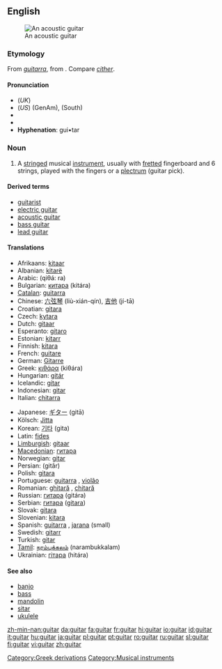 ==English==
{{wikipedia}}
[[Image:Spanish guitar.jpg|thumb|An acoustic guitar]]

===Etymology===
From {{Sp.}} ''[[guitarra]]'', from {{AGr.}} '''{{polytonic|[[κιθάρα]]}}'''.  Compare ''[[cither]]''.

====Pronunciation====
{{rfc-level|Pronunciation at L4+ not in L3 POS section}}
*(''UK'') {{IPA|/ɡɪˈtɑː/}}
*(''US'') {{IPA|/ɡɪ.ˈtɑɹ/}} (GenAm), {{IPA|/ˈɡɪ.tɑɹ/}} (South)
* {{audio|en-uk-guitar.ogg|Audio (UK)}}
* {{audio|en-us-guitar.ogg|Audio (US)}}
*'''Hyphenation''': gui•tar

===Noun===
{{en-noun}}

# A [[string]]ed musical [[instrument]], usually with [[fretted]] fingerboard and 6 strings, played with the fingers or a [[plectrum]] (guitar pick).

====Derived terms====
*[[guitarist]]
*[[electric guitar]]
*[[acoustic guitar]]
*[[bass guitar]]
*[[lead guitar]]

====Translations====
{{trans-top|instrument}}
*Afrikaans: [[kitaar]]
*Albanian: [[kitarë]] {{f}}
*Arabic: {{ARchar|[[قيثارة]]}} (qiθá: ra) {{f}}
*Bulgarian: [[китара]] (kitára) {{f}}
*[[Catalan]]: [[guitarra]] {{f}}
*Chinese: [[六弦琴]] (liù-xián-qín), [[吉他]] (jí-tā)
*Croatian: [[gitara]] {{f}}
*Czech: [[kytara]] {{f}}
*Dutch: [[gitaar]] {{f}}
*Esperanto: [[gitaro]]
*Estonian: [[kitarr]]
*Finnish: [[kitara]]
*French: [[guitare]] {{f}}
*German: [[Gitarre]] {{f}}
*Greek: [[κιθάρα]] (kiθára) {{f}}
*Hungarian: [[gitár]]
*Icelandic: [[gítar]] {{m}}
*Indonesian: [[gitar]]
*Italian: [[chitarra]] {{f}}
{{trans-mid}}
*Japanese: [[ギター]] (gitā)
*Kölsch: [[Jitta]] {{f}}
*Korean: [[기타]] (gita)
*Latin: [[fides]] {{f}}
*[[Limburgish]]: [[gitaar]]
*[[Macedonian]]: [[гитара]]
*Norwegian: [[gitar]]
*Persian: {{FAchar|[[گیتار]]}} (gitâr)
*Polish: [[gitara]] {{f}}
*Portuguese: [[guitarra]] {{f}}, [[violão]] {{m}}
*Romanian: [[ghitară]] {{f}}, [[chitară]] {{f}}
*Russian: [[гитара]] (gitára) {{f}}
*Serbian: [[гитара]] ([[gitara]]) {{f}}
*Slovak: [[gitara]] {{f}}
*Slovenian: [[kitara]] {{f}}
*Spanish: [[guitarra]] {{f}}, [[jarana]] {{f}} (small)
*Swedish: [[gitarr]] {{c}}
*Turkish: [[gitar]]
*[[Tamil]]: [[நரம்புக்கலம்]] (narambukkalam)
*Ukrainian: [[гітара]] (hitára) {{f}}
{{trans-bottom}}

====See also====
*[[banjo]]
*[[bass]]
*[[mandolin]]
*[[sitar]]
*[[ukulele]]

[[Category:Greek derivations]]
[[Category:Musical instruments]]

[[zh-min-nan:guitar]]
[[da:guitar]]
[[fa:guitar]]
[[fr:guitar]]
[[hi:guitar]]
[[io:guitar]]
[[id:guitar]]
[[it:guitar]]
[[hu:guitar]]
[[ja:guitar]]
[[pl:guitar]]
[[pt:guitar]]
[[ro:guitar]]
[[ru:guitar]]
[[sl:guitar]]
[[fi:guitar]]
[[vi:guitar]]
[[zh:guitar]]